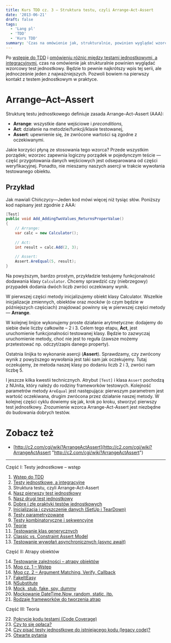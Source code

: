 ```yaml
---
title: Kurs TDD cz. 3 — Struktura testu, czyli Arrange-Act-Assert
date: '2013-06-21'
draft: false
tags:
  - 'Lang pl'
  - 'TDD'
  - 'Kurs TDD'
summary: 'Czas na omówienie jak, strukturalnie, powinien wyglądać wzorcowy test jednostkowy (Arrange-Act-Assert).'
---
```


Po [wstępie do TDD](/posts/kurs-tdd-1-wstep/ "Kurs TDD część 1: Wstęp") i [omówieniu różnic między testami jednostkowymi, a integracyjnymi](/posts/kurs-tdd-2-testy-jednostkowe-a-testy-integracyjne/ "Kurs TDD część 2: Testy jednostkowe, a testy integracyjne"), czas na omówienie jak strukturalnie powinien wyglądać wzorcowy test jednostkowy. Będzie to pewnie najkrótszy wpis tej serii, ale jednocześnie jeden z najważniejszych. Pozwoli bowiem na pierwszy kontakt z testem jednostkowym w praktyce.

# Arrange–Act–Assert

Strukturę testu jednostkowego definiuje zasada Arrange–Act–Assert (AAA):

*   **Arrange**: wszystkie dane wejściowe i _preconditions,_
*   **Act**: działanie na metodzie/funkcji/klasie testowanej,
*   **Assert**: upewnienie się, że zwrócone wartości są zgodne z oczekiwanymi.

Jakie korzyści płyną ze stosowania tego wzorca? Przede wszystkim porządek; wzorzec zapewnia logiczny porządek w pojedynczym teście — część przygotowania danych wejściowych jest odseparowana od części weryfikacyjnej. Ponadto, nie mieszamy naszych asercji w trakcie wywołania testowanego obiektu.

## Przykład

Jak mawiali Chińczycy—Jeden kod mówi więcej niż tysiąc słów. Poniższy kod napisany jest zgodnie z AAA: 
```csharp
[Test]
public void Add_AddingTwoValues_ReturnsProperValue()
{
    // Arrange:
    var calc = new Calculator();
 
    // Act:
    int result = calc.Add(2, 3);
 
    // Assert:
    Assert.AreEqual(5, result);
}
```
 Na powyższym, bardzo prostym, przykładzie testujemy funkcjonalność dodawania klasy `Calculator`. Chcemy sprawdzić czy (niebrzegowy) przypadek dodania dwóch liczb zwróci oczekiwany wynik.
 
 W pierwszej części metody inicjalizujemy obiekt klasy Calculator. Wszelkie inicjalizacje zmiennych, obiektów oraz _mocków_ (o czym będzie w późniejszych częściach) znajdować powinny się w pierwszej części metody — **Arrange**.
 
 W kolejnej linijce wykonujemy proste działanie arytmetyczne: dodajemy do siebie dwie liczby całkowite – 2 i 3. Celem tego etapu, **Act**, jest uruchomienie funkcjonalności testowanej klasy. Będzie to zazwyczaj uruchomienie metody, choć nie jest to reguła (zawsze możemy przetestować np. odczyt/zapis danego property).
 
 Ostatnia linijka to wykonanie asercji (**Assert**). Sprawdzamy, czy zwrócony wynik z powyższego wywołania jest taki sam jak oczekujemy. Tutaj oczekujemy, że metoda naszej klasy po dodaniu liczb 2 i 3, zwróci nam liczbę 5.
 
 I jeszcze kilka kwestii technicznych. Atrybut `[Test]` i klasa `Assert` pochodzą z NUnita, który należy do rodziny frameworków testowych. Kolejność parametrów metody `AreEqual` jest następująca: pierwszym parametrem jest wartość oczekiwana, drugim zwrócona przez działanie naszej metody. W kolejnej części cyklu dowiemy się jak, krok po kroku, stworzyć pierwszy test jednostkowy. Zrozumienie wzorca Arrange-Act-Assert jest niezbędne do budowania dobrych testów.

# Zobacz też

*   [http://c2.com/cgi/wiki?ArrangeActAssert](http://c2.com/cgi/wiki?ArrangeActAssert "http://c2.com/cgi/wiki?ArrangeActAssert")

----


Część I: Testy jednostkowe – wstęp

1. [Wstęp do TDD](/posts/kurs-tdd-1-wstep/)
2. [Testy jednostkowe, a integracyjne](/posts/kurs-tdd-2-testy-jednostkowe-a-testy-integracyjne/)
3. Struktura testu, czyli Arrange-Act-Assert
4. [Nasz pierwszy test jednostkowy](/posts/kurs-tdd-4-nasz-pierwszy-test-jednostkowy)
5. [Nasz drugi test jednostkowy](/posts/kurs-tdd-5-nasz-drugi-test-jednostkowy)
6. [Dobre i złe praktyki testów jednostkowych](/posts/kurs-tdd-6-dobre-i-zle-praktyki-testow-jednostkowych)
7. [Inicjalizacja i czyszczenie danych (SetUp i TearDown)](/posts/kurs-tdd-7-inicjalizacja-i-czyszczenie-danych-setup-i-teardown/)
8. [Testy parametryzowane](/posts/kurs-tdd-8-testy-parametryzowane)
9. [Testy kombinatoryczne i sekwencyjne](/posts/kurs-tdd-9-testy-kombinatoryczne-i-sekwencyjne)
10. [Teorie](/posts/kurs-tdd-10-teorie)
11. [Testowanie klas generycznych](/posts/kurs-tdd-11-testowanie-klas-generycznych)
12. [Classic vs. Constraint Assert Model](/posts/kurs-tdd-12-classic-vs-constraint-assert-model)
13. [Testowanie wywołań asynchronicznych (async await)](/posts/kurs-tdd-13-testowanie-wywolan-asynchronicznych-async-await)


Część II: Atrapy obiektów

14. [Testowanie zależności – atrapy obiektów](/posts/kurs-tdd-14-testowanie-zaleznosci-atrapy-obiektow)
2. [Moq cz. 1 – Wstęp](/posts/kurs-tdd-15-wstep-do-moq)
3. [Moq cz. 2 – Argument Matching, Verify, Callback](/posts/kurs-tdd-16-zaawansowane-techniki-moq-argument-matching-verify-callback)
4. [FakeItEasy](/posts/kurs-tdd-17-fakeiteasy)
5. [NSubstitute](/posts/kurs-tdd-18-nsubstitute)
6. [Mock, stub, fake, spy, dummy](/posts/kurs-tdd-19-mock-stub-fake-spy-dummy)
7. [Mockowanie DateTime.Now, random, static, itp.](/posts/kurs-tdd-20-mockowanie-datetime-now-random-static-itp)
8. [Rodzaje frameworków do tworzenia atrap](/posts/kurs-tdd-21-rodzaje-frameworkow-do-tworzenia-atrap/)

Część III: Teoria

22. [Pokrycie kodu testami (Code Coverage)](/posts/kurs-tdd-22-pokrycie-kodu-testami-code-coverage/)
1. [Czy to się opłaca?](/posts/kurs-tdd-23-czy-to-sie-oplaca/)
1. [Czy pisać testy jednostkowe do istniejącego kodu (legacy code)?](/posts/kurs-tdd-24-czy-pisac-testy-jednostkowe-do-istniejacego-kodu-legacy-code/)
1. [Otwarte pytania](/posts/kurs-tdd-25-otwarte-pytania/)
